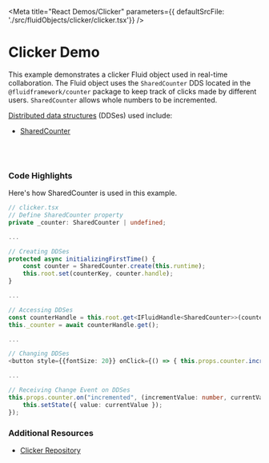 
<Meta title="React Demos/Clicker" parameters={{ defaultSrcFile: './src/fluidObjects/clicker/clicker.tsx'}} />

# Clicker Demo

This example demonstrates a clicker Fluid object used in real-time collaboration. The Fluid object
uses the `SharedCounter` DDS located in the `@fluidframework/counter` package to keep track of clicks
made by different users. `SharedCounter` allows whole numbers to be incremented.

<a href="https://agreeable-hill-0eeff5b10.azurestaticapps.net/docs/concepts/dds/" target="_blank">Distributed data structures</a> (DDSes) used include:

* <a href="https://agreeable-hill-0eeff5b10.azurestaticapps.net/apis/counter/sharedcounter/" target="_blank">SharedCounter</a>

<Story name="Demo">
  <FluidLoader factory={ClickerContainerFactory} title={Clicker.DataObjectName}></FluidLoader>
</Story>

<br /><br />

### Code Highlights

Here's how SharedCounter is used in this example.

```typescript
// clicker.tsx
// Define SharedCounter property
private _counter: SharedCounter | undefined;

...

// Creating DDSes
protected async initializingFirstTime() {
    const counter = SharedCounter.create(this.runtime);
    this.root.set(counterKey, counter.handle);
}

...

// Accessing DDSes
const counterHandle = this.root.get<IFluidHandle<SharedCounter>>(counterKey);
this._counter = await counterHandle.get();

...

// Changing DDSes
<button style={{fontSize: 20}} onClick={() => { this.props.counter.increment(1); }}>+</button>

...

// Receiving Change Event on DDSes 
this.props.counter.on("incremented", (incrementValue: number, currentValue: number) => {
    this.setState({ value: currentValue });
});

```

### Additional Resources

* <a href="https://github.com/microsoft/FluidFramework/tree/main/examples/data-objects/clicker" target="_blank">Clicker Repository</a>
